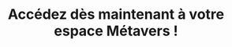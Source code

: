 ---
title: "Accédez dès maintenant à votre espace Métavers !"
publishedAt: "2025-01-08"
images:
  - "/images/projects/project-01/video-01.mp4"
---